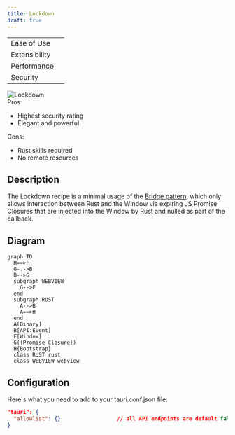 ```yaml
---
title: Lockdown
draft: true
---
```



<div className="row">
  <div className="col col--4">
    <table>
      <tr>
        <td>Ease of Use</td>
        <td>
          <Rater value="2" />
        </td>
      </tr>
      <tr>
        <td>Extensibility</td>
        <td>
          <Rater value="4" />
        </td>
      </tr>
      <tr>
        <td>Performance</td>
        <td>
          <Rater value="5" />
        </td>
      </tr>
      <tr>
        <td>Security</td>
        <td>
          <Rater value="5" />
        </td>
      </tr>
    </table>
  </div>
  <div className="col col--4 pattern-logo">
    <img src={useBaseUrl('img/recipes/Lockdown.svg')} alt="Lockdown" />
  </div>
  <div className="col col--4">
    Pros:
    <ul>
      <li>Highest security rating</li>
      <li>Elegant and powerful</li>
    </ul>
    Cons:
    <ul>
      <li>Rust skills required</li>
      <li>No remote resources</li>
    </ul>
  </div>
</div>

## Description

The Lockdown recipe is a minimal usage of the [Bridge pattern](./bridge), which only allows interaction between Rust and the Window via expiring JS Promise Closures that are injected into the Window by Rust and nulled as part of the callback.

## Diagram

```mermaid
graph TD
  H==>F
  G-.->B
  B-->G
  subgraph WEBVIEW
    G-->F
  end
  subgraph RUST
    A-->B
    A==>H
  end
  A[Binary]
  B[API:Event]
  F[Window]
  G((Promise Closure))
  H{Bootstrap}
  class RUST rust
  class WEBVIEW webview
```

## Configuration

Here's what you need to add to your tauri.conf.json file:

```json
"tauri": {
  "allowlist": {}                  // all API endpoints are default false
}
```
